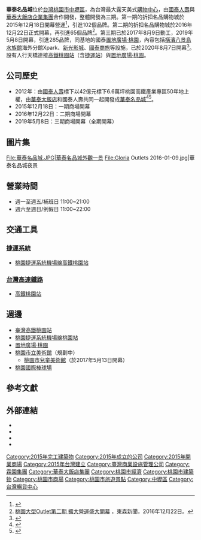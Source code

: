 {{Shopping Bazaar Information
| company_name      = 華泰名品城
| company_name_en   = GLORIA OUTLETS
| company_logo      = Gloria Outlets logo.svg
| company_slogan    = 
| abbreviated_name  = 
| open_date         = 2015年12月18日
| closing_date      =
| country           = {{ROC-TW}}
| location          = {{ROC-TW}}<br />[[桃園市|桃園市]][[中壢區|中壢區]]春德路189號
| coordinates       = {{Coord|25|0|50.5|N|121|12|47.2|E|type:landmark|display=it}}
| zip_code          = 
| telephone_no      = (03) 273-8666
| floors = 一期：地上3層 地下1層<ref name="一期使照"/><br>二期：地上1層 地下1層<ref name="二期使照"/><br>三期：地上1層 地下1層<ref name="三期使照"/>
| height = 一期：23公尺<ref name="一期使照"/><br>二期：20公尺<ref name="二期使照"/><br>三期：23公尺<ref name="三期使照"/>
| floor_area = 一期：60,734.22平方公尺(含停車空間)<ref name="一期使照">(104)桃市都建使字第壢01131號</ref><br>二期：38,473.63平方公尺(含停車空間)<ref name="二期使照">(105)桃市都施使字第壢01175號</ref><br>三期：62,642.15平方公尺(含停車空間)<ref name="三期使照">(108)桃市都施使字第壢00082號</ref>
| parking = 一期：小型車641輛<ref name="一期使照"/><br>二期：小型車595輛；機車540輛<ref name="二期使照"/><br>三期：小型車1101輛；機車478輛<ref name="三期使照"/>
| developer         = [[國泰人壽|國泰人壽]]
| key_people        = 陳天貴 (董事長)<br />陳炯福 (副董兼執行長)
| manager           = [[華泰大飯店企業|華泰大飯店企業股份有限公司]]
| major_shareholder = 
| num_employees     = 
| revenue           = 
| accounting_period = 
| parent            =[[華泰大飯店集團|華泰大飯店集團]]<br> [[國泰人壽保險股份有限公司|國泰人壽保險股份有限公司]]
| homepage          = https://www.gloriaoutlets.com/zh/
| footnotes         = 
| width             = 
|名稱=|商店編號=}}
{{Infobox Skyscraper
| owner            = [[桃園市政府|桃園市政府]]
| landlord         = [[華泰大飯店企業|華泰大飯店企業]]<br>[[國泰人壽保險股份有限公司|國泰人壽保險股份有限公司]]（[[地上權|地上權]]）
| main_contractor  = 
}}

'''華泰名品城'''位於[[台灣|台灣]][[桃園市|桃園市]][[中壢區|中壢區]]，為台灣最大露天美式[[購物中心|購物中心]]，由[[國泰人壽|國泰人壽]]與[[華泰大飯店企業集團|華泰大飯店企業集團]]合作開發，整體開發為三期。第一期的折扣名品購物城於2015年12月18日開幕營運<ref name="開幕">{{Cite web|url=https://tw.news.yahoo.com/華泰折扣名品城-開幕-160000072.html|title=華泰折扣名品城 開幕|language=zh-tw|publisher=[[台灣新生報|台灣新生報]]|date=2015年12月19日|access-date=2016年2月24日|archive-date=2020年5月26日|archive-url=https://web.archive.org/web/20200526035226/https://tw.news.yahoo.com/%E8%8F%AF%E6%B3%B0%E6%8A%98%E6%89%A3%E5%90%8D%E5%93%81%E5%9F%8E-%E9%96%8B%E5%B9%95-160000072.html|dead-url=no}}</ref>，引進102個品牌。第二期的折扣名品購物城於2016年12月22日正式開幕，再引進65個品牌<ref>[https://www.youtube.com/watch?v=ASpFNAZOk3Q  桃園大型Outlet第二期 擴大營運盛大開幕] {{Wayback|url=https://www.youtube.com/watch?v=ASpFNAZOk3Q |date=20210519164317 }}，東森新聞，2016年12月22日。</ref>。第三期已於2017年8月9日動工，2019年5月8日開幕，引進285品牌，同基地的國泰[[置地廣場·桃園|置地廣場·桃園]]，內容包括[[橫濱八景島海島樂園|橫濱八景島水族館]]海外分館Xpark、[[新光影城|新光影城]]、[[國泰商旅|國泰商旅]]等設施，已於2020年8月7日開幕<ref>{{cite news |title=桃園全國首座 水族館飯店影城複合式商務城動工 |url=https://udn.com/news/story/7266/2632690 |dead-url=no |newspaper=聯合報 |archive-url=https://web.archive.org/web/20170809093729/https://udn.com/news/story/7266/2632690 |archive-date=2017-08-09 |access-date=2017-12-27 }}</ref>。設有人行天橋連接[[高鐵桃園站|高鐵桃園站]]（含[[高鐵桃園站_(桃園捷運)|捷運站]]）與[[置地廣場·桃園|置地廣場·桃園]]。

== 公司歷史 ==
* 2012年：由[[國泰人壽|國泰人壽]]標下以42億元標下6.6萬坪桃園高鐵產業專區50年地上權，由[[華泰大飯店|華泰大飯店]]和國泰人壽共同一起開發成[[華泰名品城|華泰名品城]]<ref>{{cite news|author=林喬慧|title=有錢賺！華泰少東一句話　成功打造全台OUTLET王|url=https://www.mirrormedia.mg/story/20170725fin014/|accessdate=2017-07-27|newspaper=鏡週刊|date=2017-07-29|archive-date=2021-10-02|archive-url=https://web.archive.org/web/20211002103222/https://www.mirrormedia.mg/story/20170725fin014/|dead-url=no}}</ref><ref>{{Cite web |url=http://www.epochtimes.com/b5/14/9/10/n4245238.htm |title=名品購物城 桃園高鐵產專區盛大開工 |access-date=2020-08-10 |archive-date=2020-10-26 |archive-url=https://web.archive.org/web/20201026023159/https://www.epochtimes.com/b5/14/9/10/n4245238.htm |dead-url=no }}</ref>。
*2015年12月18日：一期商場開幕
*2016年12月22日：二期商場開幕
*2019年5月8日：三期商場開幕（全期開幕）

==圖片集==
<gallery>
File:華泰名品城.JPG|華泰名品城外觀一景
File:Gloria Outlets 2016-01-09.jpg|華泰名品城夜景
</gallery>

==營業時間==
*週一至週五/補班日 11:00~21:00
*週六至週日/例假日 11:00~22:00

== 交通工具 ==
=== [[MRT|捷運系統]] ===
*[[桃園捷運|桃園捷運系統]][[桃園機場捷運|機場線]][[高鐵桃園站_(桃園捷運)|高鐵桃園站]]

=== [[台灣高鐵|台灣高速鐵路]] ===
*[[台灣高鐵|高鐵]][[高鐵桃園站|桃園站]]

==週邊==
*[[台灣高鐵|臺灣高鐵]][[高鐵桃園站|桃園站]]
*[[桃園捷運|桃園捷運系統]][[桃園機場捷運|機場線]][[高鐵桃園站_(桃園捷運)|桃園站]]
*[[置地廣場·桃園|置地廣場·桃園]]
*[[桃園市立美術館|桃園市立美術館]]（規劃中）
**[[桃園市兒童美術館|桃園市兒童美術館]]（於2017年5月13日開幕）
*[[桃園國際棒球場|桃園國際棒球場]]

== 參考文獻 ==
{{Reflist}}

==外部連結==
{{commons category|Gloria Outlets}}
*{{official|https://www.gloriaoutlets.com/chi/}}
*{{facebook|GLORIA.OUTLETS|GLORIA OUTLETS 華泰名品城}}
*{{instagram|gloriaoutlets|GLORIA OUTLETS 華泰名品城}}
*{{zh-tw}}{{youtube|channel=UCyhDpaane1uub7yoGkdaMZQ|GLORIA OUTLETS 華泰名品城}}

{{台灣購物中心}}

{{portal bar|台灣|桃園|建築|經濟|企業}}

[[Category:2015年完工建築物|Category:2015年完工建築物]]
[[Category:2015年成立的公司|Category:2015年成立的公司]]
[[Category:2015年開業商場|Category:2015年開業商場]]
[[Category:2015年台灣建立|Category:2015年台灣建立]]
[[Category:臺灣商業設施管理公司|Category:臺灣商業設施管理公司]]
[[Category:霖園集團|Category:霖園集團]]
[[Category:華泰大飯店集團|Category:華泰大飯店集團]]
[[Category:桃園市經濟|Category:桃園市經濟]]
[[Category:桃園市建築物|Category:桃園市建築物]]
[[Category:桃園市商場|Category:桃園市商場]]
[[Category:桃園市旅遊景點|Category:桃園市旅遊景點]]
[[Category:中壢區|Category:中壢區]]
[[Category:台灣暢貨中心|Category:台灣暢貨中心]]